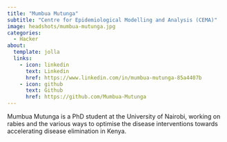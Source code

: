 ```yaml
---
title: "Mumbua Mutunga"
subtitle: "Centre for Epidemiological Modelling and Analysis (CEMA)"
image: headshots/mumbua-mutunga.jpg
categories:
  - Hacker
about:
  template: jolla
  links:
    - icon: linkedin
      text: Linkedin
      href: https://www.linkedin.com/in/mumbua-mutunga-85a4407b
    - icon: github
      text: Github
      href: https://github.com/Mumbua-Mutunga
---
```


Mumbua Mutunga is a PhD student at the University of Nairobi, working on rabies and the various ways to optimise the disease interventions towards accelerating disease elimination in Kenya.
